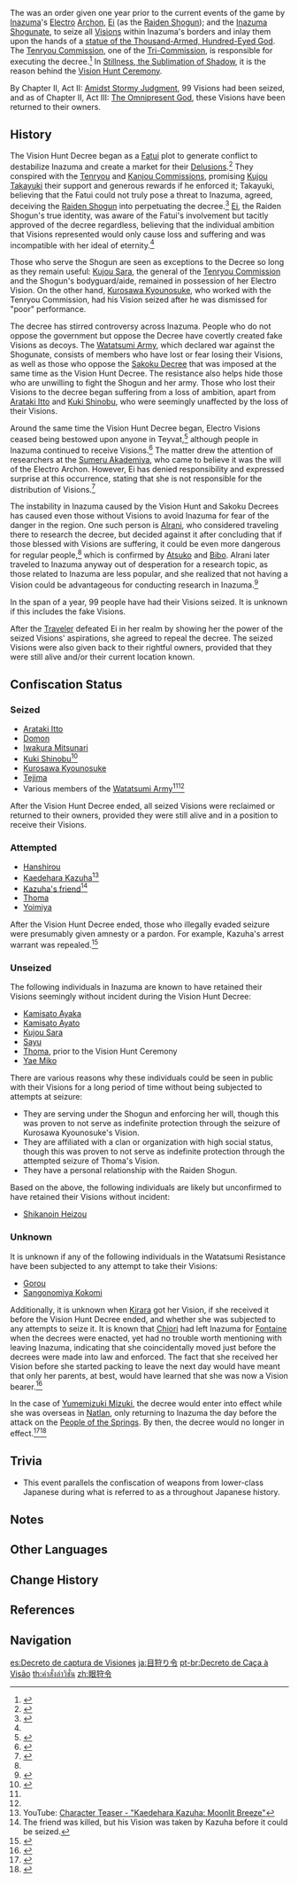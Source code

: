 {{Terminology Infobox
|image        = Vision Hunt Decree.jpeg
|type         = Lore
|region       = Inazuma
}}
{{Quote|It seems that nobody has obtained an Electro Vision for a whole year now. [...] I've also heard it said that Inazuma's Electro Archon has proclaimed a "Vision Hunt Decree," which has aimed to confiscate the majority of all Visions from Vision wielders throughout Inazuma. Those who disobey and withhold their Visions will be punished severely...|[[Alrani]]}}

The {{Lang|'''Vision Hunt Decree'''|ja=目狩り令|ja_rm=Megari-rei}} was an order given one year prior to the current events of the game by [[Inazuma]]'s [[Electro]] [[Archon]], [[Ei]] (as the [[Raiden Shogun]]); and the [[Inazuma Shogunate]], to seize all [[Vision]]s within Inazuma's borders and inlay them upon the hands of a [[Statue of the Omnipresent God|statue of the Thousand-Armed, Hundred-Eyed God]]. The [[Tenryou Commission]], one of the [[Tri-Commission]], is responsible for executing the decree.<ref name="A Path Through the Storm ">{{Ref/Quest|A Path Through the Storm}}</ref> In [[Stillness, the Sublimation of Shadow]], it is the reason behind the [[Vision Hunt Ceremony]].

By Chapter II, Act II: [[Amidst Stormy Judgment]], 99 Visions had been seized, and as of Chapter II, Act III: [[The Omnipresent God]], these Visions have been returned to their owners.

==History==
The Vision Hunt Decree began as a [[Fatui]] plot to generate conflict to destabilize Inazuma and create a market for their [[Delusion]]s.<ref>{{Ref/Quest|Delusion (Quest)}}</ref> They conspired with the [[Tenryou Commission|Tenryou]] and [[Kanjou Commission]]s, promising [[Kujou Takayuki]] their support and generous rewards if he enforced it; Takayuki, believing that the Fatui could not truly pose a threat to Inazuma, agreed, deceiving the [[Raiden Shogun]] into perpetuating the decree.<ref>{{Ref/Quest|Blind Loyalty, Reckless Courage}}</ref> [[Ei]], the Raiden Shogun's true identity, was aware of the Fatui's involvement but tacitly approved of the decree regardless, believing that the individual ambition that Visions represented would only cause loss and suffering and was incompatible with her ideal of eternity.<ref name="Ref/Quest|The Omnipresent God">{{Ref/Quest|The Omnipresent God}}</ref>

Those who serve the Shogun are seen as exceptions to the Decree so long as they remain useful: [[Kujou Sara]], the general of the [[Tenryou Commission]] and the Shogun's bodyguard/aide, remained in possession of her Electro Vision. On the other hand, [[Kurosawa Kyounosuke]], who worked with the Tenryou Commission, had his Vision seized after he was dismissed for "poor" performance.

The decree has stirred controversy across Inazuma. People who do not oppose the government but oppose the Decree have covertly created fake Visions as decoys. The [[Watatsumi Army]], which declared war against the Shogunate, consists of members who have lost or fear losing their Visions, as well as those who oppose the [[Sakoku Decree]] that was imposed at the same time as the Vision Hunt Decree. The resistance also helps hide those who are unwilling to fight the Shogun and her army. Those who lost their Visions to the decree began suffering from a loss of ambition, apart from [[Arataki Itto]] and [[Kuki Shinobu]], who were seemingly unaffected by the loss of their Visions.

Around the same time the Vision Hunt Decree began, Electro Visions ceased being bestowed upon anyone in Teyvat,<ref name="endless research">{{Ref/Quest|Endless Research}}</ref> although people in Inazuma continued to receive Visions.<ref name="ReferenceA">{{Ref/Quest|A Flower Blooms in a Prison}}</ref> The matter drew the attention of researchers at the [[Sumeru Akademiya]], who came to believe it was the will of the Electro Archon. However, Ei has denied responsibility and expressed surprise at this occurrence, stating that she is not responsible for the distribution of Visions.<ref>{{Ref/VO|Raiden Shogun|About the Vision}}</ref>

The instability in Inazuma caused by the Vision Hunt and Sakoku Decrees has caused even those without Visions to avoid Inazuma for fear of the danger in the region. One such person is [[Alrani]], who considered traveling there to research the decree, but decided against it after concluding that if those blessed with Visions are suffering, it could be even more dangerous for regular people,<ref name="endless research" /> which is confirmed by [[Atsuko]] and [[Bibo]]. Alrani later traveled to Inazuma anyway out of desperation for a research topic, as those related to Inazuma are less popular, and she realized that not having a Vision could be advantageous for conducting research in Inazuma.<ref>{{Ref/Quest|In Another Land}}</ref>

In the span of a year, 99 people have had their Visions seized. It is unknown if this includes the fake Visions.

After the [[Traveler]] defeated Ei in her realm by showing her the power of the seized Visions' aspirations, she agreed to repeal the decree. The seized Visions were also given back to their rightful owners, provided that they were still alive and/or their current location known.

==Confiscation Status==
===Seized===
* [[Arataki Itto]]
* [[Domon]]
* [[Iwakura Mitsunari]]
* [[Kuki Shinobu]]<ref>{{Ref/CS|Kuki Shinobu|Vision}}</ref>
* [[Kurosawa Kyounosuke]]
* [[Tejima]]
* Various members of the [[Watatsumi Army]]<ref name="Ref/Quest|The Omnipresent God"/><ref name="ReferenceA"/>

After the Vision Hunt Decree ended, all seized Visions were reclaimed or returned to their owners, provided they were still alive and in a position to receive their Visions.

===Attempted===
* [[Hanshirou]]
* [[Kaedehara Kazuha]]<ref>YouTube: [https://youtu.be/ST5v7-C3iDk Character Teaser - "Kaedehara Kazuha: Moonlit Breeze"]</ref>
* [[Kazuha's friend]]<ref group="Note">The friend was killed, but his Vision was taken by Kazuha before it could be seized.</ref>
* [[Thoma]]
* [[Yoimiya]]

After the Vision Hunt Decree ended, those who illegally evaded seizure were presumably given amnesty or a pardon. For example, Kazuha's arrest warrant was repealed.<ref>{{Ref/Quest|The Palace, Dyed in Black (Quest)}}</ref>

===Unseized===
The following individuals in Inazuma are known to have retained their Visions seemingly without incident during the Vision Hunt Decree:
* [[Kamisato Ayaka]]
* [[Kamisato Ayato]]
* [[Kujou Sara]]
* [[Sayu]]
* [[Thoma]], prior to the Vision Hunt Ceremony
* [[Yae Miko]]

There are various reasons why these individuals could be seen in public with their Visions for a long period of time without being subjected to attempts at seizure:
* They are serving under the Shogun and enforcing her will, though this was proven to not serve as indefinite protection through the seizure of Kurosawa Kyounosuke's Vision.
* They are affiliated with a clan or organization with high social status, though this was proven to not serve as indefinite protection through the attempted seizure of Thoma's Vision.
* They have a personal relationship with the Raiden Shogun.

Based on the above, the following individuals are likely but unconfirmed to have retained their Visions without incident:
* [[Shikanoin Heizou]]

===Unknown===
It is unknown if any of the following individuals in the Watatsumi Resistance have been subjected to any attempt to take their Visions:
* [[Gorou]]
* [[Sangonomiya Kokomi]]

Additionally, it is unknown when [[Kirara]] got her Vision, if she received it before the Vision Hunt Decree ended, and whether she was subjected to any attempts to seize it. It is known that [[Chiori]] had left Inazuma for [[Fontaine]] when the decrees were enacted, yet had no trouble worth mentioning with leaving Inazuma, indicating that she coincidentally moved just before the decrees were made into law and enforced. The fact that she received her Vision before she started packing to leave the next day would have meant that only her parents, at best, would have learned that she was now a Vision bearer.<ref>{{Ref/CS|character=Chiori|story=Vision}}</ref>

In the case of [[Yumemizuki Mizuki]], the decree would enter into effect while she was overseas in [[Natlan]], only returning to Inazuma the day before the attack on the [[People of the Springs]]. By then, the decree would no longer in effect.<ref>{{Ref/VO|character=Yumemizuki Mizuki|vo=Interesting Things}}</ref><ref>{{Ref/Quest|page=Home of the Hot Springs}}</ref>

==Trivia==
* This event parallels the confiscation of weapons from lower-class Japanese during what is referred to as a {{Lang|"{{w|Sword hunt}}"|ja=刀狩|ja_rm=katanagari}} throughout Japanese history.

==Notes==
{{Reflist|note=1}}

==Other Languages==
{{Other Languages
|en      = Vision Hunt Decree
|zhs     = 眼狩令
|zhs_rm  = Yǎnshòu-lìng
|zht     = 眼狩令
|zht_rm  = Yǎnshòu-lìng
|zh_tl   = Vision Hunt Decree
|ja      = 目狩り令
|ja_rm   = Megari-rei<ref>{{Ref/Quest|Confessions of an Outlander|note=Japanese Voice-Overs}}</ref>
|ja_tl   = Vision Hunt Decree
|ko      = {{tt|안수령|眼狩令}}
|ko_rm   = Ansu-ryeong
|ko_tl   = Eye Hunt Decree
|es      = Decreto de captura de Visiones
|es_tl   = Vision Capture Decree
|fr      = Décret de saisie
|fr_tl   = Decree of Seizure
|ru      = Охота на Глаза Бога
|ru_tl   = Hunt for the Eyes of God
|th      = คำสั่งล่าวิชั่น
|th_rm   = Kham sang la wichan
|th_tl   = 
|vi      = Lệnh {{tt|Truy|追}} Lùng Vision
|vi_tl   = Vision Hunt Decree
|de      = Augenhatz-Dekret
|de_tl   = Eye Hunt Decree
|id      = Dekrit Perburuan Vision
|id_tl   = Vision Hunt Decree
|pt      = Decreto de Caça à Visão
|pt_tl   = 
|tr      = Önsezi Avı Fermanı
|tr_tl   = 
|it      = Decreto di caccia alle Visioni
|it_tl   = 
}}

==Change History==
{{Change History|introduced=1.1}}

==References==
{{Reflist|2}}

==Navigation==
{{Lore Navbox|World}}

[[es:Decreto de captura de Visiones]]
[[ja:目狩り令]]
[[pt-br:Decreto de Caça à Visão]]
[[th:คำสั่งล่าวิชั่น]]
[[zh:眼狩令]]